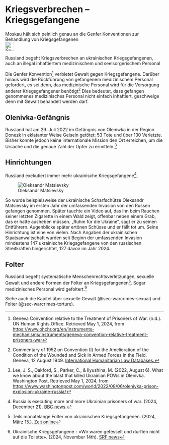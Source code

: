 # Kriegsverbrechen – Kriegsgefangene {#sec-warcrimes-prisoners}

::: {.callout-caution title=„Myth“}
Moskau hält sich peinlich genau an die Genfer Konventionen zur Behandlung von Kriegsgefangenen 
[<br>![Search for topic in EUvsDisinfo](../all_common_img/EUvsDisinfo_400x240.jpg){height=2em}](https://euvsdisinfo.eu/disinformation-cases/?text=war%20crimes%20prisoners&sort=relevance)
:::

::: {.callout-tip title=„Truth“}
Russland begeht Kriegsverbrechen an ukrainischen Kriegsgefangenen, auch an illegal inhaftiertem medizinischem und seelsorgerischem Personal
:::

Die Genfer Konvention[^warcrimes-prisoners.de-6] verbietet Gewalt gegen Kriegsgefangene. Darüber hinaus wird die Rückführung von gefangenem medizinischem Personal gefordert, es sei denn, das medizinische Personal wird für die Versorgung anderer Kriegsgefangener benötigt[^warcrimes-prisoners.de-3] Dies bedeutet, dass gefangen genommenes medizinisches Personal nicht einfach inhaftiert, geschweige denn mit Gewalt behandelt werden darf.

## Olenivka-Gefängnis

Russland hat am 29\. Juli 2022 im Gefängnis von Oleniwka in der Region Donezk in eklatanter Weise Geiseln getötet: 53 Tote und über 130 Verletzte. Bisher konnte jedoch keine internationale Mission den Ort erreichen, um die Ursache und die genaue Zahl der Opfer zu ermitteln.[^warcrimes-prisoners.de-1] 

## Hinrichtungen

Russland exekutiert immer mehr ukrainische Kriegsgefangene[^warcrimes-prisoners.de-2]. 

![Oleksandr Matsievsky](OleksandrMatsievsky.jpg)

So wurde beispielsweise der ukrainische Scharfschütze Oleksandr Matsievsky im ersten Jahr der umfassenden Invasion von den Russen gefangen genommen. Später tauchte ein Video auf, das ihn beim Rauchen seiner letzten Zigarette in einem Wald zeigt, offenbar neben einem Grab, das er hatte ausheben müssen. „Ruhm für die Ukraine“, sagt er zu seinen Entführern. Augenblicke später ertönen Schüsse und er fällt tot um. Seine Hinrichtung ist eine von vielen. Nach Angaben der ukrainischen Staatsanwaltschaft wurden seit Beginn der umfassenden Invasion mindestens 147 ukrainische Kriegsgefangene von den russischen Streitkräften hingerichtet, 127 davon im Jahr 2024.


## Folter

Russland begeht systematische Menschenrechtsverletzungen, sexuelle Gewalt und andere Formen der Folter an Kriegsgefangenen[^warcrimes-prisoners.de-4]. Sogar medizinisches Personal wird gefoltert.[^warcrimes-prisoners.de-5]   

Siehe auch die Kapitel über sexuelle Gewalt (@sec-warcrimes-sexual) und Folter (@sec-warcrimes-torture).  



[^warcrimes-prisoners.de-6]:  Geneva Convention relative to the Treatment of Prisoners of War. (n.d.). UN Human Rights Office. Retrieved May 1, 2024, from [https://www.ohchr.org/en/instruments-mechanisms/instruments/geneva-convention-relative-treatment-prisoners-war](https://www.ohchr.org/en/instruments-mechanisms/instruments/geneva-convention-relative-treatment-prisoners-war)

[^warcrimes-prisoners.de-1]:  Lee, J. S., Oakford, S., Parker, C., & Ilyushina, M. (2022, August 6). What we know about the blast that killed Ukrainian POWs in Olenivka. Washington Post. Retrieved May 1, 2024, from [https://www.washingtonpost.com/world/2022/08/06/olenivka-prison-explosion-ukraine-russia/](https://www.washingtonpost.com/world/2022/08/06/olenivka-prison-explosion-ukraine-russia/) 

[^warcrimes-prisoners.de-2]: Russia is executing more and more Ukrainian prisoners of war. (2024, December 21). [BBC news](https://www.bbc.com/news/articles/c7ve11lr247o). 

[^warcrimes-prisoners.de-3]: Commentary of 1952 on Convention (I) for the Amelioration of the Condition of the Wounded and Sick in Armed Forces in the Field. Geneva, 12 August 1949. [International Humanitarian Law Databases.](https://ihl-databases.icrc.org/en/ihl-treaties/gci-1949/article-28/commentary/1952)

[^warcrimes-prisoners.de-4]: Teils monatelange Folter von ukrainischen Kriegsgefangenen. (2024, März 15.). [Zeit online](https://www.zeit.de/politik/ausland/2024-03/kriegsgefangene-ukraine-folter-un-bericht) 

[^warcrimes-prisoners.de-5]:  Ukrainische Kriegsgefangene - «Wir waren gefesselt und durften nicht auf die Toilette». (2024, November 14th). [SRF news](https://www.srf.ch/news/international/ukraine/ukrainische-kriegsgefangene-wir-waren-gefesselt-und-durften-nicht-auf-die-toilette) 

